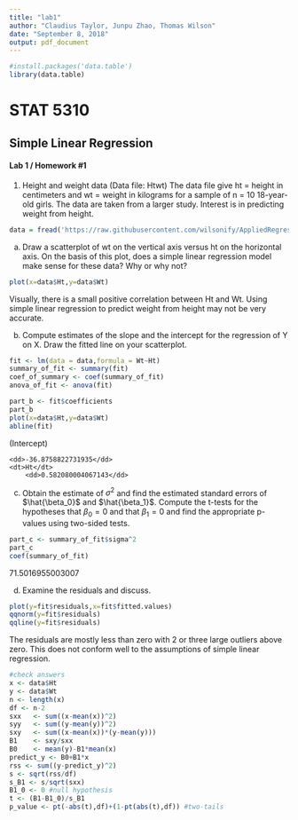 ```yaml
---
title: "lab1"
author: "Claudius Taylor, Junpu Zhao, Thomas Wilson"
date: "September 8, 2018"
output: pdf_document
---
```



```R
#install.packages('data.table')
library(data.table)
```

# STAT 5310
## Simple Linear Regression
#### Lab 1  /  Homework #1


1. Height and weight data (Data file: Htwt) The data file give ht = height in centimeters and wt = weight in kilograms for a sample of n = 10 18-year-old girls. The data are taken from a larger study. Interest is in predicting weight from height.


```R
data = fread('https://raw.githubusercontent.com/wilsonify/AppliedRegression/master/data/htwt.txt')
```

a.	Draw a scatterplot of wt on the vertical axis versus ht on the horizontal axis. On the basis of this plot, does a simple linear regression model make sense for these data? Why or why not?


```R
plot(x=data$Ht,y=data$Wt)
```


Visually, there is a small positive correlation between Ht and Wt. Using simple linear regression to predict weight from height may not be very accurate. 

b.	Compute estimates of the slope and the intercept for the regression of Y on X. Draw the fitted line on your scatterplot.


```R
fit <- lm(data = data,formula = Wt~Ht)
summary_of_fit <- summary(fit)
coef_of_summary <- coef(summary_of_fit)
anova_of_fit <- anova(fit)
```


```R
part_b <- fit$coefficients
part_b
plot(x=data$Ht,y=data$Wt)
abline(fit)
```


<dl class=dl-horizontal>
	<dt>(Intercept)</dt>
		<dd>-36.8758822731935</dd>
	<dt>Ht</dt>
		<dd>0.582080004067143</dd>
</dl>


c.	Obtain the estimate of $\sigma^2$ and find the estimated standard errors of $\hat{\beta_0}$ and $\hat{\beta_1}$. Compute the t-tests for the hypotheses that $\beta_0 = 0$ and that $\beta_1 = 0$ and find the appropriate p-values using two-sided tests.


```R
part_c <- summary_of_fit$sigma^2
part_c
coef(summary_of_fit)
```


71.5016955003007






d.	Examine the residuals and discuss.


```R
plot(y=fit$residuals,x=fit$fitted.values)
qqnorm(y=fit$residuals)
qqline(y=fit$residuals)
```


The residuals are mostly less than zero with 2 or three large outliers above zero. This does not conform well to the assumptions of simple linear regression.


```R
#check answers
x <- data$Ht
y <- data$Wt
n <- length(x)
df <- n-2
sxx   <- sum((x-mean(x))^2) 
syy   <- sum((y-mean(y))^2)
sxy   <- sum((x-mean(x))*(y-mean(y)))
B1    <- sxy/sxx
B0    <- mean(y)-B1*mean(x)
predict_y <- B0+B1*x
rss <- sum((y-predict_y)^2)
s <- sqrt(rss/df)
s_B1 <- s/sqrt(sxx) 
B1_0 <- 0 #null hypothesis
t <- (B1-B1_0)/s_B1
p_value <- pt(-abs(t),df)+(1-pt(abs(t),df)) #two-tails
```
